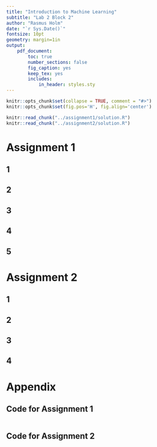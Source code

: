 ```yaml
---
title: "Introduction to Machine Learning"
subtitle: "Lab 2 Block 2"
author: "Rasmus Holm"
date: "`r Sys.Date()`"
fontsize: 10pt
geometry: margin=1in
output:
    pdf_document:
        toc: true
        number_sections: false
        fig_caption: yes
        keep_tex: yes
        includes:
            in_header: styles.sty
---
```


```r
knitr::opts_chunk$set(collapse = TRUE, comment = "#>")
knitr::opts_chunk$set(fig.pos='H', fig.align='center')

knitr::read_chunk("../assignment1/solution.R")
knitr::read_chunk("../assignment2/solution.R")
```

\newpage

# Assignment 1

## 1

## 2

## 3

## 4

## 5

\newpage

# Assignment 2

## 1

## 2

## 3

## 4

\newpage

# Appendix

## Code for Assignment 1
```r
```

## Code for Assignment 2
```r
```
